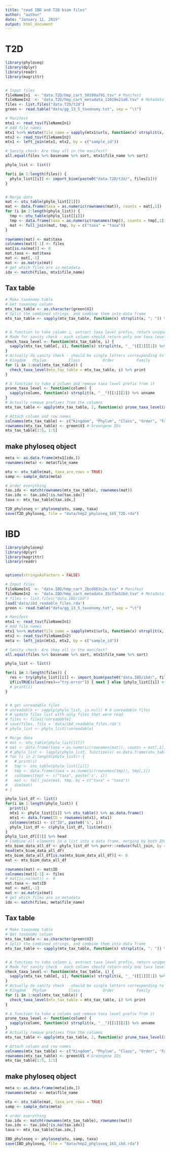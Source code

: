 ---
title: "read IBD and T2D biom files"
author: "author"
date: "January 11, 2019"
output: html_document
---

# T2D

```{r}
library(phyloseq)
library(dplyr)
library(readr)
library(magrittr)


# Input files
fileNameIn1  <- "data.T2D/hmp_cart_50199a791.tsv" # Manifest
fileNameIn2  <- "data.T2D/hmp_cart_metadata_12019e21a0.tsv" # Metadata
files <- list.files("data.T2D/t2d")
green <- read.table("data/gg_13_5_taxonomy.txt", sep = "\t")

# Manifest
mtx1 <- read_tsv(fileNameIn1)
# Add file names
mtx1 %<>% mutate(file_name = sapply(mtx1$urls, function(x) strsplit(x, split = ",", fixed = TRUE)[[1]][1] %>% basename) %>% unname)
mtx2 <- read_tsv(fileNameIn2)
mtx1 <- left_join(mtx1, mtx2, by = c("sample_id"))

# Sanity check: Are they all in the manifest?
all.equal(files %>% basename %>% sort, mtx1$file_name %>% sort)

phylo_list <- list()

for(i in 1:length(files)) {
  phylo_list[[i]] <- import_biom(paste0("data.T2D/t2d/", files[i]))
}


# Merge data
mat <- otu_table(phylo_list[[1]])
mat <- data.frame(taxa = as.numeric(rownames(mat)), counts = mat[,1])
for (i in 2:length(phylo_list)) {
  tmp <- otu_table(phylo_list[[i]])
  tmp <- data.frame(taxa = as.numeric(rownames(tmp)), counts = tmp[,1])
  mat <- full_join(mat, tmp, by = c("taxa" = "taxa"))
}

rownames(mat) <- mat$taxa
colnames(mat)[-1] <- files
mat[is.na(mat)] <- 0
mat.taxa <- mat$taxa
mat <- mat[,-1]
mat <- as.matrix(mat)
# get which files are in metadata
idx <- match(files, mtx1$file_name)


```

## Tax table


```{r}
# Make taxonomy table
# Get taxonomy column
mtx_tax_table <- as.character(green$V2)
# Split the combined strings, and combine them into data frame
mtx_tax_table <- sapply(mtx_tax_table, function(x) strsplit(x, "; ")) %>% unname %>% do.call(rbind, .)


# A function to take column i, extract taxa level prefix, return unique prefixes
# Made for sanity check - each column should return only one taxa level ID
check_taxa_level <- function(mtx_tax_table, i) {
  sapply(mtx_tax_table[, i], function(x) strsplit(x, "__")[[1]][1]) %>% unname %>% unique
}
# Actually do sanity check - should be single letters corresponding to
# Kingdom   Phylum          Class          Order          Family          Genus        Species
for (i in 1:ncol(mtx_tax_table)) {
  check_taxa_level(mtx_tax_table = mtx_tax_table, i) %>% print
}

# A function to take a column and remove taxa level prefix from it
prune_taxa_level <- function(column) {
  sapply(column, function(x) strsplit(x, "__")[[1]][2]) %>% unname
}
# Actually remove prefixes from the columns
mtx_tax_table <- apply(mtx_tax_table, 2, function(x) prune_taxa_level(x))

# Attach column and row names
colnames(mtx_tax_table) <- c("Kingdom", "Phylum", "Class", "Order", "Family", "Genus", "Species") # Fixed names
rownames(mtx_tax_table) <- green$V1 # Greengene IDs
mtx_tax_table[1:5, 1:5]
```

## make phyloseq object

```{r}
meta <- as.data.frame(mtx1[idx,])
rownames(meta) <- meta$file_name

otu <- otu_table(mat, taxa_are_rows = TRUE)
samp <- sample_data(meta)

# order everything
tax.idx <- match(rownames(mtx_tax_table), rownames(mat))
tax.idx <- tax.idx[!is.na(tax.idx)]
taxa <- mtx_tax_table[tax.idx,]

T2D_phyloseq <- phyloseq(otu, samp, taxa)
save(T2D_phyloseq, file = "data/hmp2_phyloseq_16S_T2D.rda")
```



# IBD

```{r}
library(phyloseq)
library(dplyr)
library(magrittr)
library(readr)


options(stringsAsFactors = FALSE)

# Input files
fileNameIn1  <- "data.IBD/hmp_cart_2bcd863c2e.tsv" # Manifest
fileNameIn2  <- "data.IBD/hmp_cart_metadata_35c73e52bd.tsv" # Metadata
# files <- list.files("data.IBD/ibd")
load('data/ibd_readable_files.rda')
green <- read.table("data/gg_13_5_taxonomy.txt", sep = "\t")

# Manifest
mtx1 <- read_tsv(fileNameIn1)
# Add file names
mtx1 %<>% mutate(file_name = sapply(mtx1$urls, function(x) strsplit(x, split = ",", fixed = TRUE)[[1]][1] %>% basename) %>% unname)
mtx2 <- read_tsv(fileNameIn2)
meta <- left_join(mtx1, mtx2, by = c("sample_id"))

# Sanity check: Are they all in the manifest?
all.equal(files %>% basename %>% sort, mtx1$file_name %>% sort)

phylo_list <- list()

for(i in 1:length(files)) {
  res <- try(phylo_list[[i]] <- import_biom(paste0("data.IBD/ibd/", files[i])), TRUE)
  if(isTRUE(class(res)=="try-error")) { next } else {phylo_list[[i]] <- res}
  # print(i)
}


# # get unreadable files
# unreadable <- sapply(phylo_list, is.null) # 8 unreadable files
# # update files list with only files that were read
# files <- files[!unreadable]
# save(files, file = 'data/ibd_readable_files.rda')
# phylo_list <- phylo_list[!unreadable]

# Merge data
# mat <- otu_table(phylo_list[[1]])
# mat <- data.frame(taxa = as.numeric(rownames(mat)), counts = mat[,1])
# # phylo_list <- lapply(phylo_list, function(x) as.data.frame(otu_table(x)))
# for (i in 2:length(phylo_list)) {
#   # print(i)
#   tmp <- otu_table(phylo_list[[i]])
#   tmp <- data.frame(taxa = as.numeric(rownames(tmp)), tmp[,1])
#   colnames(tmp) <- c("taxa", paste('s', i))
#   mat <- full_join(mat, tmp, by = c("taxa" = "taxa"))
#   dim(mat)
# }

phylo_list_df <- list()
for(i in 1:length(phylo_list)) {
  print(i)
  mtx1 <- phylo_list[[i]] %>% otu_table() %>% as.data.frame()
  mtx1 <- data.frame(ID = rownames(mtx1), mtx1)
  colnames(mtx1) <- c("ID", paste0('s', i))
  phylo_list_df <- c(phylo_list_df, list(mtx1))
}
phylo_list_df[[1]] %>% head
# Combine all elements in a list into a data frame, merging by both IDs. Time consuming, over 5 hours
mtx_biom_data_all_df <- phylo_list_df %>% purrr::reduce(full_join, by = c("ID"))
head(mtx_biom_data_all_df)
mtx_biom_data_all_df[is.na(mtx_biom_data_all_df)] <- 0
mat <- mtx_biom_data_all_df

rownames(mat) <- mat$ID
colnames(mat)[-1] <- files
# mat[is.na(mat)] <- 0
mat.taxa <- mat$ID
mat <- mat[,-1]
mat <- as.matrix(mat)
# get which files are in metadata
idx <- match(files, meta$file_name)


```

## Tax table


```{r}
# Make taxonomy table
# Get taxonomy column
mtx_tax_table <- as.character(green$V2)
# Split the combined strings, and combine them into data frame
mtx_tax_table <- sapply(mtx_tax_table, function(x) strsplit(x, "; ")) %>% unname %>% do.call(rbind, .)


# A function to take column i, extract taxa level prefix, return unique prefixes
# Made for sanity check - each column should return only one taxa level ID
check_taxa_level <- function(mtx_tax_table, i) {
  sapply(mtx_tax_table[, i], function(x) strsplit(x, "__")[[1]][1]) %>% unname %>% unique
}
# Actually do sanity check - should be single letters corresponding to
# Kingdom   Phylum          Class          Order          Family          Genus        Species
for (i in 1:ncol(mtx_tax_table)) {
  check_taxa_level(mtx_tax_table = mtx_tax_table, i) %>% print
}

# A function to take a column and remove taxa level prefix from it
prune_taxa_level <- function(column) {
  sapply(column, function(x) strsplit(x, "__")[[1]][2]) %>% unname
}
# Actually remove prefixes from the columns
mtx_tax_table <- apply(mtx_tax_table, 2, function(x) prune_taxa_level(x))

# Attach column and row names
colnames(mtx_tax_table) <- c("Kingdom", "Phylum", "Class", "Order", "Family", "Genus", "Species") # Fixed names
rownames(mtx_tax_table) <- green$V1 # Greengene IDs
mtx_tax_table[1:5, 1:5]
```

## make phyloseq object

```{r}
meta <- as.data.frame(meta[idx,])
rownames(meta) <- meta$file_name

otu <- otu_table(mat, taxa_are_rows = TRUE)
samp <- sample_data(meta)

# order everything
tax.idx <- match(rownames(mtx_tax_table), rownames(mat))
tax.idx <- tax.idx[!is.na(tax.idx)]
taxa <- mtx_tax_table[tax.idx,]

IBD_phyloseq <- phyloseq(otu, samp, taxa)
save(IBD_phyloseq, file = "data/hmp2_phyloseq_16S_ibd.rda")
```

